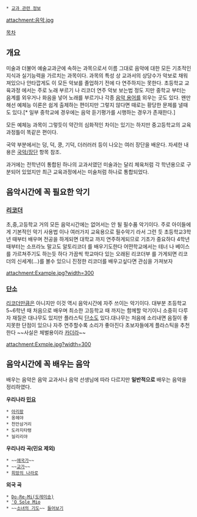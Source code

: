  * [[교과 관련 정보]]

attachment:음악.jpg

[[목차]]
== 개요 ==
미술과 더불어 예술교과군에 속하는 과목으로서 이름 그대로 음악에 대한 모든 기초적인 지식과 실기능력을 가르치는 과목이다. 과목의 특성 상 교과서의 상당수가 악보로 채워져있으나 안타깝게도 이 모든 악보를 졸업하기 전에 다 연주하지는 못한다. 초등학교 교육과정 에서는 주로 노래 부르기 나 리코더 연주 악보 보는법 정도 지만 중학교 부터는 음계를 외우거나 화음을 넣어 노래를 부르기나 각종 [[음악 용어]]를 외우는 곳도 있다. 왠만해선 예체능 이론은 쉽게 출제하는 편이지만 그렇지 않다면 때로는 황당한 문제를 낼때도 있다.[* 일부 중학교에 경우에는 음악 듣기평가를 시행하는 경우가 존재한다.]

모든 예체능 과목이 그렇듯이 약간의 심화적인 차이는 있기는 하지만 중고등학교의 교육과정틀이 똑같은 편이다.

국악 부분에서는 덩, 덕, 쿵, 기덕, 더러러러 등이 나오는 여러 장단을 배운다. 자세한 내용은 [[국악/장단]] 항목 참조.

과거에는 전학년이 통합된 하나의 교과서였던 미술과는 달리 체육처럼 각 학년용으로 구분되어 있었지만 최근 교육과정에서는 미술처럼 하나로 통합되었다.

== 음악시간에 꼭 필요한 악기 ==

=== [[리코더]] ===
초,중,고등학교 거의 모든 음악시간에는 없어서는 안 될 필수품 악기이다. 주로 아이들에게 기본적인 악기 사용법
이나 여러가지 교육용으로 필수악기 라서 그런 듯
초등학교3학년 때부터 배우며 전공을 하게되면 대학교 까지 연주하게되므로
기초가 중요하다 4학년 때부터는 소프라노 말고도 알토리코더 를 배우기도한다
어떤학교에서는 테너 나 베이스를 가르쳐주기도 하는듯 하다
가끔씩 학교마다 있는 오래된 리코더부 를 가게되면 리코더의 신세계(...)를 볼수 있으니 진정한 리코더를 배우고싶다면 관심을 가져보자

attachment:Example.jpg?width=300

=== [[단소]] ===
[[리코더]]만큼은 아니지만 이것 역시 음악시간에 자주 쓰이는 악기이다. 
대부분 초등학교 5~6학년 때 처음으로 배우며 최소한 고등학교 때 까지는
함께할 악기이니 소중히 다루자 재질은 대나무도 있지만 플라스틱 [[단소]]도 있다.대나무는 처음에 소리내면 음질이 좋지못한 단점이 있으나 자주 연주할수록
소리가 좋아진다 초보자들에게 플라스틱을 추천한다
~~사실은 체벌용이라 [[카더라]]~~

attachment:Exmple.jpg?width=300

== 음악시간에 꼭 배우는 음악 ==
배우는 음악은 음악 교과서나 음악 선생님에 따라 다르지만 '''일반적으로''' 배우는 음악을 정리하였다.

'''우리나라 [[민요]]'''
 * [[아리랑(민요)|아리랑]]
 * 옹헤야
 * 천안삼거리
 * 도라지타령
 * 늴리리야

'''우리나라 곡(민요 제외)'''
 * ~~[[애국가]]~~
 * ~~[[교가]]~~
 * [[희망의 나라로]]

'''외국 곡'''
 * [[Do-Re-Mi|Do-Re-Mi(도레미송)]]
 * [['O Sole Mio]]
 * ~~[[소녀의 기도]]~~ [http://bgmstore.net/view/H9CRA 들어보기]

